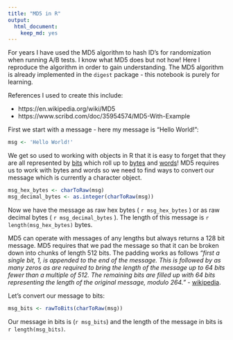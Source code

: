 ```yaml
---
title: "MD5 in R"
output: 
  html_document: 
    keep_md: yes
---
```


For years I have used the MD5 algorithm to hash ID's for randomization when running A/B tests.  I know what MD5 does but not how!  Here I reproduce the algorithm in order to gain understanding.  The MD5 algorithm is already implemented in the `digest` package - this notebook is purely for learning.  

References I used to create this include:

* https://en.wikipedia.org/wiki/MD5
* https://www.scribd.com/doc/35954574/MD5-With-Example

First we start with a message - here my message is "Hello World!":

```r
msg <- 'Hello World!'
```
We get so used to working with objects in R that it is easy to forget that they are all represented by [bits](https://en.wikipedia.org/wiki/Bit) which roll up to [bytes](https://en.wikipedia.org/wiki/Byte) and [words](https://en.wikipedia.org/wiki/Word_(computer_architecture))!    MD5 requires us to work with bytes and words so we need to find ways to convert our message which is currently a character object. 

```r
msg_hex_bytes <- charToRaw(msg)
msg_decimal_bytes <- as.integer(charToRaw(msg))
```

Now we have the message as raw hex bytes ( `r msg_hex_bytes` ) or as raw decimal bytes ( `r msg_decimal_bytes` ).  The length of this message is `r length(msg_hex_bytes)` bytes.

MD5 can operate with messages of any lengths but always returns a 128 bit message.  MD5 requires that we pad the message so that it can be broken down into chunks of length 512 bits.  The padding works as follows _"first a single bit, 1, is appended to the end of the message. This is followed by as many zeros as are required to bring the length of the message up to 64 bits fewer than a multiple of 512. The remaining bits are filled up with 64 bits representing the length of the original message, modulo 264."_ - [wikipedia](https://en.wikipedia.org/wiki/MD5).

Let's convert our message to bits:
```r
msg_bits <- rawToBits(charToRaw(msg))
```
Our message in bits is (`r msg_bits`) and the length of the message in bits is `r length(msg_bits)`.


